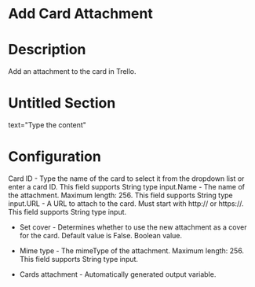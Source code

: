 ﻿# Add Card Attachment

# Description

Add an attachment to the card in Trello.

# Untitled Section

text="Type the content"

# Configuration

Card ID - Type the name of the card to select it from the dropdown list or enter a card ID. This field supports String type input.Name - The name of the attachment. Maximum length: 256. This field supports String type input.URL - A URL to attach to the card. Must start with http:// or https://. This field supports String type input.







* Set cover - Determines whether to use the new attachment as a cover for the card. Default value is False. Boolean value.
* Mime type - The mimeType of the attachment. Maximum length: 256. This field supports String type input.



* Cards attachment - Automatically generated output variable.
